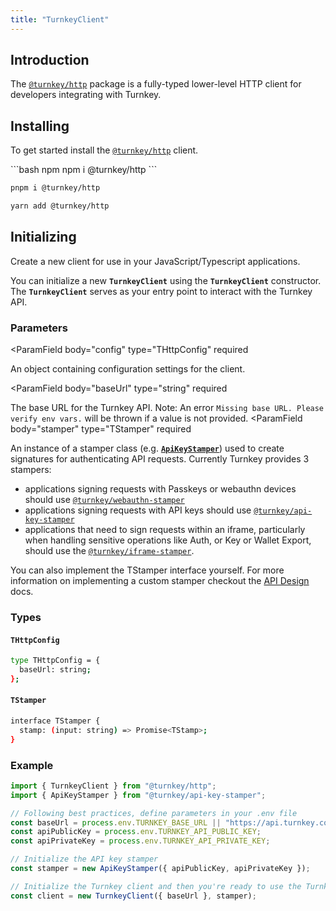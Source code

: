 ```yaml
---
title: "TurnkeyClient"
---
```


## Introduction

The [`@turnkey/http`](https://www.npmjs.com/package/@turnkey/http) package is a fully-typed lower-level HTTP client for developers integrating with Turnkey.

## Installing

To get started install the [`@turnkey/http`](https://www.npmjs.com/package/@turnkey/http) client.

<CodeGroup>
```bash npm
npm i @turnkey/http
```

```bash pnpm
pnpm i @turnkey/http
```

```bash yarn
yarn add @turnkey/http
```
</CodeGroup>

## Initializing

Create a new client for use in your JavaScript/Typescript applications.

You can initialize a new **`TurnkeyClient`** using the **`TurnkeyClient`** constructor. The **`TurnkeyClient`** serves as your entry point to interact with the Turnkey API.

### Parameters

<ParamField
  body="config"
  type="THttpConfig"
  required
>

An object containing configuration settings for the client.
</ParamField>

<ParamField
  body="baseUrl"
  type="string"
  required
>

The base URL for the Turnkey API. Note: An error `Missing base URL. Please verify env vars.` will be thrown if a value is not provided.
</ParamField>
<ParamField
  body="stamper"
  type="TStamper"
  required
>

An instance of a stamper class (e.g. [**`ApiKeyStamper`**](/sdks/advanced/api-key-stamper)) used to create signatures for authenticating API requests.
</ParamField>
Currently Turnkey provides 3 stampers:

* applications signing requests with Passkeys or webauthn devices should use [`@turnkey/webauthn-stamper`](/sdks/advanced/webauthn-stamper)
* applications signing requests with API keys should use [`@turnkey/api-key-stamper`](/sdks/advanced/api-key-stamper)
* applications that need to sign requests within an iframe, particularly when handling sensitive operations like Auth, or Key or Wallet Export, should use the [`@turnkey/iframe-stamper`](/sdks/advanced/iframe-stamper).

You can also implement the TStamper interface yourself. For more information on implementing a custom stamper checkout the [API Design](/developer-reference/api-overview/intro) docs.

### Types

#### `THttpConfig`

```bash
type THttpConfig = {
  baseUrl: string;
};
```

#### `TStamper`

```bash
interface TStamper {
  stamp: (input: string) => Promise<TStamp>;
}
```

### Example

```js
import { TurnkeyClient } from "@turnkey/http";
import { ApiKeyStamper } from "@turnkey/api-key-stamper";

// Following best practices, define parameters in your .env file
const baseUrl = process.env.TURNKEY_BASE_URL || "https://api.turnkey.com";
const apiPublicKey = process.env.TURNKEY_API_PUBLIC_KEY;
const apiPrivateKey = process.env.TURNKEY_API_PRIVATE_KEY;

// Initialize the API key stamper
const stamper = new ApiKeyStamper({ apiPublicKey, apiPrivateKey });

// Initialize the Turnkey client and then you're ready to use the Turnkey client! 🎉
const client = new TurnkeyClient({ baseUrl }, stamper);
```
